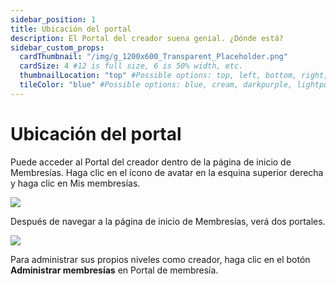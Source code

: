 ```yaml
---
sidebar_position: 1
title: Ubicación del portal
description: El Portal del creador suena genial. ¿Dónde está?
sidebar_custom_props:
  cardThumbnail: "/img/g_1200x600_Transparent_Placeholder.png"
  cardSize: 4 #12 is full size, 6 is 50% width, etc.
  thumbnailLocation: "top" #Possible options: top, left, bottom, right, none
  tileColor: "blue" #Possible options: blue, cream, darkpurple, lightpurple, mauve, orange, pink, none
---
```


# Ubicación del portal

Puede acceder al Portal del creador dentro de la página de inicio de Membresías. Haga clic en el ícono de avatar en la esquina superior derecha y haga clic en Mis membresías.

![](https://i.imgur.com/MwllRtm.jpg)

Después de navegar a la página de inicio de Membresías, verá dos portales.

![](https://i.imgur.com/1IBQMGD.png)

Para administrar sus propios niveles como creador, haga clic en el botón **Administrar membresías** en Portal de membresía.
